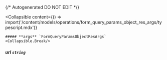 {/* Autogenerated DO NOT EDIT  */}

<Collapsible
    content={() => import('/content/models/operations/form_query_params_object_res_args/typescript.mdx')}
>
    ##### **args** `FormQueryParamsObjectResArgs`
    <Collapsible.Break/>
</Collapsible>

##### **url** `string`

